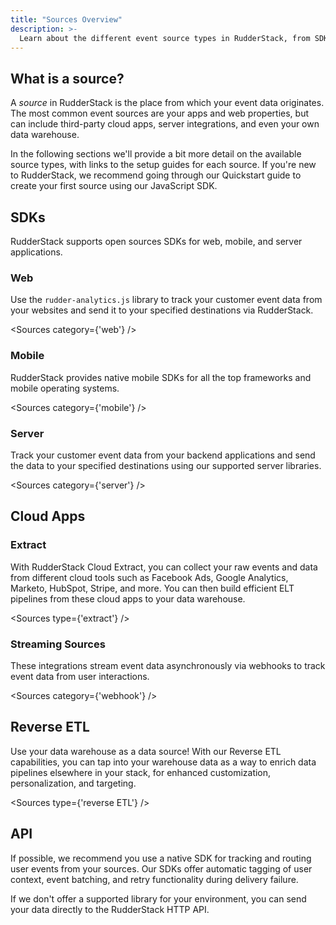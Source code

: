 ```yaml
---
title: "Sources Overview"
description: >-
  Learn about the different event source types in RudderStack, from SDKs to cloud sources to Reverse ETL.
---
```


## What is a source?

A *source* in RudderStack is the place from which your event data originates. The most common event sources are your apps and web properties, but can include third-party cloud apps, server integrations, and even your own data warehouse.

In the following sections we'll provide a bit more detail on the available source types, with links to the setup guides for each source. If you're new to RudderStack, we recommend going through our <Link to="/tmp-get-started/quickstart/">Quickstart</Link> guide to create your first source using our JavaScript SDK.

## SDKs

RudderStack supports open sources SDKs for web, mobile, and server applications.

### Web

Use the `rudder-analytics.js` library to track your customer event data from your websites and send it to your specified destinations via RudderStack.

<Sources
  category={'web'}
/>

### Mobile

RudderStack provides native mobile SDKs for all the top frameworks and mobile operating systems.

<Sources
  category={'mobile'}
/>

### Server

Track your customer event data from your backend applications and send the data to your specified destinations using our supported server libraries.

<Sources
  category={'server'}
/>

## Cloud Apps

### Extract

With RudderStack Cloud Extract, you can collect your raw events and data from different cloud tools such as Facebook Ads, Google Analytics, Marketo, HubSpot, Stripe, and more. You can then build efficient ELT pipelines from these cloud apps to your data warehouse.

<Sources
  type={'extract'}
/>


### Streaming Sources

These integrations stream event data asynchronously via webhooks to track event data from user interactions.

<Sources
  category={'webhook'}
/>


## Reverse ETL

Use your data warehouse as a data source! With our Reverse ETL capabilities, you can tap into your warehouse data as a way to enrich data pipelines elsewhere in your stack, for enhanced customization, personalization, and targeting.

<Sources
  type={'reverse ETL'}
/>

## API

If possible, we recommend you use a native SDK for tracking and routing user events from your sources. Our SDKs offer automatic tagging of user context, event batching, and retry functionality during delivery failure.

If we don't offer a supported library for your environment, you can send your data directly to the RudderStack <Link to="/api/http-api/">HTTP API</Link>. 